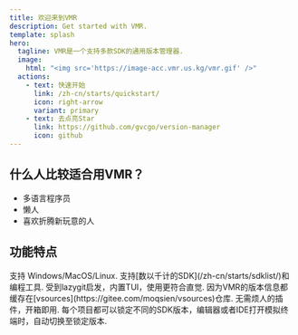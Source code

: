 ```yaml
---
title: 欢迎来到VMR
description: Get started with VMR.
template: splash
hero:
  tagline: VMR是一个支持多款SDK的通用版本管理器.
  image:
    html: "<img src='https://image-acc.vmr.us.kg/vmr.gif' />"
  actions:
    - text: 快速开始
      link: /zh-cn/starts/quickstart/
      icon: right-arrow
      variant: primary
    - text: 去点亮Star
      link: https://github.com/gvcgo/version-manager
      icon: github
---
```


## 什么人比较适合用VMR？

- 多语言程序员
- 懒人
- 喜欢折腾新玩意的人


## 功能特点

<CardGrid>
	<Card title="跨平台" icon="list-format">
		支持 Windows/MacOS/Linux.
	</Card>
	<Card title="支持多种SDK" icon="list-format">
		支持[数以千计的SDK](/zh-cn/starts/sdklist/)和编程工具.
	</Card>
	<Card title="方便好用" icon="list-format">
		受到lazygit启发，内置TUI，使用更符合直觉.
	</Card>
	<Card title="快速且稳定" icon="rocket">
		因为VMR的版本信息都缓存在[vsources](https://gitee.com/moqsien/vsources)仓库.
	</Card>
	<Card title="无需插件" icon="puzzle">
		无需烦人的插件，开箱即用.
	</Card>
	<Card title="支持对项目锁定SDK版本" icon="seti:lock">
		每个项目都可以锁定不同的SDK版本，编辑器或者IDE打开模拟终端时，自动切换至锁定版本.
	</Card>
</CardGrid>
